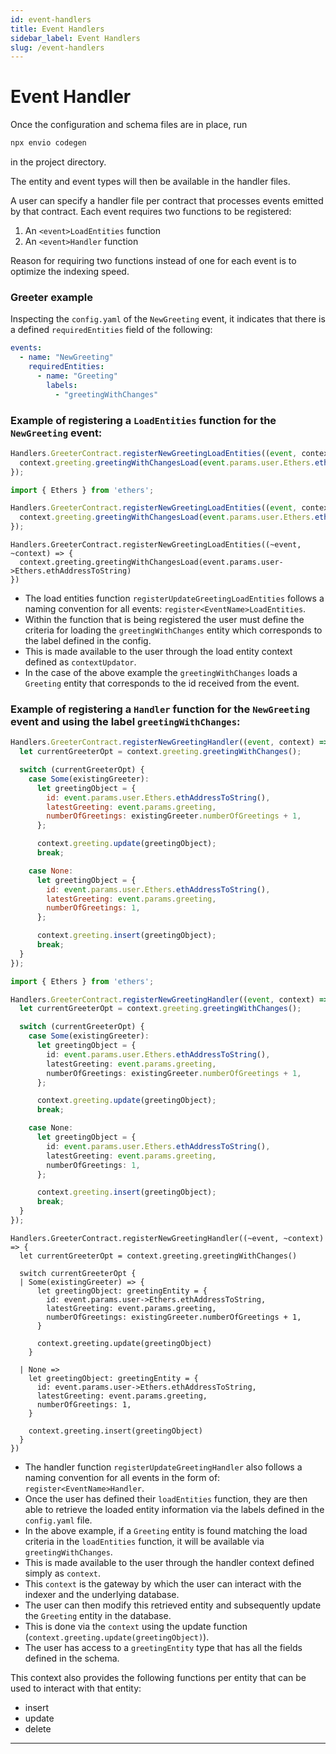 ```yaml
---
id: event-handlers
title: Event Handlers
sidebar_label: Event Handlers
slug: /event-handlers
---
```



# Event Handler

Once the configuration and schema files are in place, run

```bash
npx envio codegen
```

in the project directory.

The entity and event types will then be available in the handler files.

A user can specify a handler file per contract that processes events emitted by that contract.
Each event requires two functions to be registered:

1. An `<event>LoadEntities` function
2. An `<event>Handler` function

Reason for requiring two functions instead of one for each event is to optimize the indexing speed.

### Greeter example

Inspecting the `config.yaml` of the `NewGreeting` event, it indicates that there is a defined `requiredEntities` field of the following:

```yaml
events:
  - name: "NewGreeting"
    requiredEntities:
      - name: "Greeting"
        labels:
          - "greetingWithChanges"
```

### Example of registering a `LoadEntities` function for the `NewGreeting` event:

<Tabs>
  <TabItem value="javascript" label="Javascript">

  ```javascript
  Handlers.GreeterContract.registerNewGreetingLoadEntities((event, context) => {
    context.greeting.greetingWithChangesLoad(event.params.user.Ethers.ethAddressToString());
  });
  ```

  </TabItem>
  <TabItem value="typescript" label="Typescript">

  ```typescript
  import { Ethers } from 'ethers';

  Handlers.GreeterContract.registerNewGreetingLoadEntities((event, context) => {
    context.greeting.greetingWithChangesLoad(event.params.user.Ethers.ethAddressToString());
  });
  ```

  </TabItem>
  <TabItem value="rescript" label="Rescript">

  ```rescript
  Handlers.GreeterContract.registerNewGreetingLoadEntities((~event, ~context) => {
    context.greeting.greetingWithChangesLoad(event.params.user->Ethers.ethAddressToString)
  })
  ```

  </TabItem>
</Tabs>

- The load entities function `registerUpdateGreetingLoadEntities` follows a naming convention for all events: `register<EventName>LoadEntities`.
- Within the function that is being registered the user must define the criteria for loading the `greetingWithChanges` entity which corresponds to the label defined in the config.
- This is made available to the user through the load entity context defined as `contextUpdator`.
- In the case of the above example the `greetingWithChanges` loads a `Greeting` entity that corresponds to the id received from the event.

### Example of registering a `Handler` function for the `NewGreeting` event and using the label `greetingWithChanges`:

<Tabs>
  <TabItem value="javascript" label="Javascript">

  ```javascript
  Handlers.GreeterContract.registerNewGreetingHandler((event, context) => {
    let currentGreeterOpt = context.greeting.greetingWithChanges();

    switch (currentGreeterOpt) {
      case Some(existingGreeter):
        let greetingObject = {
          id: event.params.user.Ethers.ethAddressToString(),
          latestGreeting: event.params.greeting,
          numberOfGreetings: existingGreeter.numberOfGreetings + 1,
        };

        context.greeting.update(greetingObject);
        break;

      case None:
        let greetingObject = {
          id: event.params.user.Ethers.ethAddressToString(),
          latestGreeting: event.params.greeting,
          numberOfGreetings: 1,
        };

        context.greeting.insert(greetingObject);
        break;
    }
  });

  ```

  </TabItem>
  <TabItem value="typescript" label="Typescript">

  ```typescript
  import { Ethers } from 'ethers';

  Handlers.GreeterContract.registerNewGreetingHandler((event, context) => {
    let currentGreeterOpt = context.greeting.greetingWithChanges();

    switch (currentGreeterOpt) {
      case Some(existingGreeter):
        let greetingObject = {
          id: event.params.user.Ethers.ethAddressToString(),
          latestGreeting: event.params.greeting,
          numberOfGreetings: existingGreeter.numberOfGreetings + 1,
        };

        context.greeting.update(greetingObject);
        break;

      case None:
        let greetingObject = {
          id: event.params.user.Ethers.ethAddressToString(),
          latestGreeting: event.params.greeting,
          numberOfGreetings: 1,
        };

        context.greeting.insert(greetingObject);
        break;
    }
  });

  ```

  </TabItem>
  <TabItem value="rescript" label="Rescript">

  ```rescript
  Handlers.GreeterContract.registerNewGreetingHandler((~event, ~context) => {
    let currentGreeterOpt = context.greeting.greetingWithChanges()

    switch currentGreeterOpt {
    | Some(existingGreeter) => {
        let greetingObject: greetingEntity = {
          id: event.params.user->Ethers.ethAddressToString,
          latestGreeting: event.params.greeting,
          numberOfGreetings: existingGreeter.numberOfGreetings + 1,
        }

        context.greeting.update(greetingObject)
      }

    | None =>
      let greetingObject: greetingEntity = {
        id: event.params.user->Ethers.ethAddressToString,
        latestGreeting: event.params.greeting,
        numberOfGreetings: 1,
      }

      context.greeting.insert(greetingObject)
    }
  })
  ```

  </TabItem>
</Tabs>


- The handler function `registerUpdateGreetingHandler` also follows a naming convention for all events in the form of: `register<EventName>Handler`.
- Once the user has defined their `loadEntities` function, they are then able to retrieve the loaded entity information via the labels defined in the `config.yaml` file.
- In the above example, if a `Greeting` entity is found matching the load criteria in the `loadEntities` function, it will be available via `greetingWithChanges`.
- This is made available to the user through the handler context defined simply as `context`.
- This `context` is the gateway by which the user can interact with the indexer and the underlying database.
- The user can then modify this retrieved entity and subsequently update the `Greeting` entity in the database.
- This is done via the `context` using the update function (`context.greeting.update(greetingObject)`).
- The user has access to a `greetingEntity` type that has all the fields defined in the schema.

This context also provides the following functions per entity that can be used to interact with that entity:

- insert
- update
- delete

---